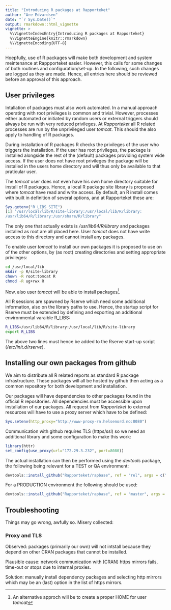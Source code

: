```yaml
---
title: "Introducing R packages at Rapporteket"
author: "Are Edvardsen"
date: "`r Sys.Date()`"
output: rmarkdown::html_vignette
vignette: >
  %\VignetteIndexEntry{Introducing R packages at Rapporteket}
  %\VignetteEngine{knitr::rmarkdown}
  %\VignetteEncoding{UTF-8}
---
```


Hoepfully, use of R packages will make both development and system meintenance
at Rappporteket easier. However, this calls for some changes of both routines
and configuration/set-up.
In the following, such changes are logged as they are made. Hence, all entries
here should be reviewed before an approval of this approach.

## User privileges
Intallation of packages must also work automated. In a manual approach
operating with root privileges is common and trivial. However, processes
either automated or initiated by random users or external triggers should
always be run with very reduced privileges. At _Rapporteket_ all R related
processes are run by the unprivileged user _tomcat_. This should the also
apply to handling of R packages.

During installation of R packages R checks the privileges of the user who
triggers the installation. If the user has root privileges, the package is
installed alongside the rest of the (default) packages providing system wide
access. If the user does not have root privileges the package will be
installed in the users home directory and will thus only be available to that
praticular user.

The _tomcat_ user does not even have his own home directory suitable for
install of R packages. Hence, a local R package site library is proposed where
_tomcat_ have read and write access. By default, an R install comes with built
in definition of several options, and at Rapporteket these are:

```r
Sys.getenv("R_LIBS_SITE")
[1] "/usr/local/lib/R/site-library:/usr/local/lib/R/library:
/usr/lib64/R/library:/usr/share/R/library"
```
The only one that actually exists is _/usr/lib64/R/library_ and packages
installed as root are all placed here. User _tomcat_ does not have write
access to this directory and cannot install any packages.

To enable user _tomcat_ to install our own packages it is proposed to use on
of the other options, by (as root) creating directories and setting
appropriate privileges:

```bash
cd /usr/local/lib
mkdir -p R/site-library
chown -R root:tomcat R
chmod -R ug+rwx R
```
Now, also user _tomcat_ will be able to install packages^[An alternative approch will be to create a proper HOME for user _tomcat_].

All R sessions are spawned by Rserve which need some additional information,
also on the library paths to use. Hence, the startup script for Rserve
must be extended by defining and exporting an additional environmental
varaible R_LIBS:

```bash
R_LIBS=/usr/lib64/R/library:/usr/local/lib/R/site-library
export R_LIBS
```

The above two lines must hence be added to the Rserve start-up script
(_/etc/init.d/rserve_).

## Installing our own packages from github
We aim to distribute all R related reports as standard R package
infrastructure. These packages will all be hosted by github then acting as
a common repository for both development and installation.

Our packages will have dependencies to other packages found in the
official R repositories. All dependencies must be accessible upon installation
of our packages. All request from _Rapporteket_ to external resources will
have to use a proxy server which have to be defined:

```r
Sys.setenv(http_proxy="http://www-proxy-rn.helsenord.no:8080")
```

Communication with github requires TLS (https/ssl) so we need an additional
library and some configuration to make this work:

```r
library(httr)
set_config(use_proxy(url="172.29.3.232", port=8080))
```

The actual installation can then be performed using the _devtools_ package,
the following being relevant for a TEST or QA environment:


```r
devtools::install_github("Rapporteket/rapbase", ref = "rel", args = c("--clean"))
```

For a PRODUCTION environment the following should be used:


```r
devtools::install_github("Rapporteket/rapbase", ref = "master", args = c("--clean"))
```

## Troubleshooting
Things may go wrong, awfully so. Misery collected:

### Proxy and TLS
Observed: packages (primarily our own) will not intstall because they depend on
other CRAN packages that cannot be installed.

Plausible cause: network communication with (CRAN) https mirrors fails,
time-out or stops due to internal proxies.

Solution: manually install dependency packages and selecting http mirrors
which may be an (last) option in the list of https mirrors.

